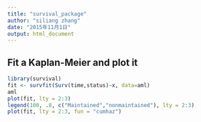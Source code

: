 ```yaml
---
title: "survival_package"
author: "siliang zhang"
date: "2015年11月1日"
output: html_document
---
```


## Fit a Kaplan-Meier and plot it 
```r
library(survival)
fit <- survfit(Surv(time,status)~x, data=aml)
aml
plot(fit, lty = 2:3)
legend(100, .8, c("Maintained","nonmaintained"), lty = 2:3)
plot(fit, lty = 2:3, fun = "cumhaz")
```
